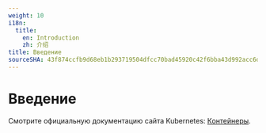 ```yaml
---
weight: 10
i18n:
  title:
    en: Introduction
    zh: 介绍
title: Введение
sourceSHA: 43f874ccfb9d68eb1b293719504dfcc70bad45920c42f6bba43d992acc6d231e
---
```


# Введение

Смотрите официальную документацию сайта Kubernetes: [Контейнеры](https://kubernetes.io/docs/concepts/containers/).
